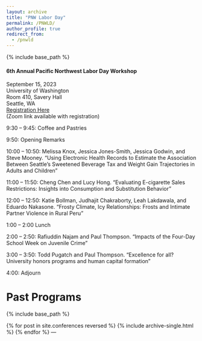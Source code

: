 ```yaml
---
layout: archive
title: "PNW Labor Day"
permalink: /PNWLD/
author_profile: true
redirect_from:
  - /pnwld
---
```


{% include base_path %}

#### 6th Annual Pacific Northwest Labor Day Workshop
September 15, 2023\
University of Washington\
Room 410, Savery Hall\
Seattle, WA\
[Registration Here](https://forms.gle/TxYV4uDue2e4Yfsv9)\
(Zoom link available with registration)


9:30 – 9:45: Coffee and Pastries

9:50: Opening Remarks

10:00 – 10:50: Melissa Knox, Jessica Jones-Smith, Jessica Godwin, and Steve Mooney. “Using Electronic Health Records to Estimate the Association Between Seattle’s Sweetened Beverage Tax and Weight Gain Trajectories in Adults and Children”

11:00 – 11:50: Cheng Chen and Lucy Hong. "Evaluating E-cigarette Sales Restrictions: Insights into Consumption and Substitution Behavior"

12:00 – 12:50: Katie Bollman, Judhajit Chakraborty, Leah Lakdawala, and Eduardo Nakasone. “Frosty Climate, Icy Relationships: Frosts and Intimate Partner Violence in Rural Peru”

1:00 – 2:00 Lunch 

2:00 – 2:50: Rafiuddin Najam and Paul Thompson. “Impacts of the Four-Day School Week on Juvenile Crime” 

3:00 – 3:50: Todd Pugatch and Paul Thompson. “Excellence for all? University honors programs and human capital formation”

4:00: Adjourn 







Past Programs
======


{% include base_path %}

{% for post in site.conferences reversed %}
  {% include archive-single.html %}
{% endfor %}
---
